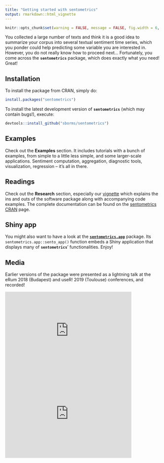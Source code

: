 ```yaml
---
title: "Getting started with sentometrics"
output: rmarkdown::html_vignette
---
```


```r
knitr::opts_chunk$set(warning = FALSE, message = FALSE, fig.width = 6, fig.height = 4, fig.align = "center")
```

You collected a large number of texts and think it is a good idea to summarize your corpus into several textual sentiment time series, which you ponder could help predicting some variable you are interested in. However, you do not really know how to proceed next... Fortunately, you come across the **`sentometrics`** package, which does exactly what you need! Great!

## Installation

To install the package from CRAN, simply do:

```r
install.packages("sentometrics")
```

To install the latest development version of **`sentometrics`** (which may contain bugs!), execute:

```r
devtools::install_github("sborms/sentometrics")
```

## Examples

Check out the **Examples** section. It includes tutorials with a bunch of examples, from simple to a little less simple, and some larger-scale applications. Sentiment computation, aggregation, diagnostic tools, visualization, regression -- it's all in there.

## Readings

Check out the **Research** section, especially our [vignette](https://ssrn.com/abstract=3067734) which explains the ins and outs of the software package along with accompanying code examples. The complete documentation can be found on the [sentometrics CRAN](https://CRAN.R-project.org/package=sentometrics) page.

## Shiny app

You might also want to have a look at the [**`sentometrics.app`**](https://github.com/sborms/sentometrics.app) package. Its `sentometrics.app::sento_app()` function embeds a Shiny application that displays many of **`sentometrics`**' functionalities. Enjoy!

## Media

Earlier versions of the package were presented as a lightning talk at the eRum 2018 (Budapest) and useR! 2019 (Toulouse) conferences, and recorded!

<p float="left">
<iframe width="410" height="270" src="https://www.youtube.com/embed/KC8LSBNvZrQ" frameborder="0" allow="autoplay; encrypted-media" allowfullscreen></iframe>
<iframe width="410" height="270" src="https://www.youtube.com/embed/nAlHzz4CP9E" frameborder="0" allow="autoplay; encrypted-media" allowfullscreen></iframe>
</p>

